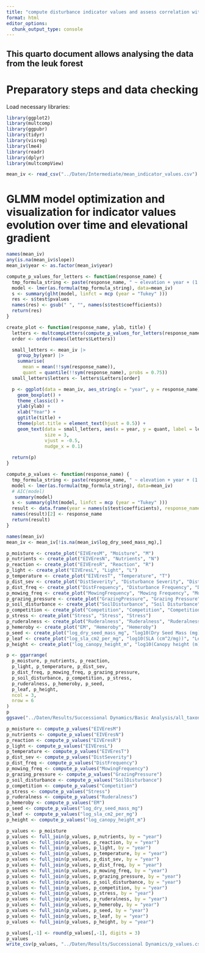 ```yaml
---
title: "compute disturbance indicator values and assess correlation with existing systems"
format: html
editor_options: 
  chunk_output_type: console
---
```


## This quarto document allows analysing the data from the leuk forest

# Preparatory steps and data checking

Load necessary libraries:
```r
library(ggplot2)
library(multcomp)
library(ggpubr)
library(tidyr)
library(visreg)
library(lme4)
library(readr)
library(dplyr)
library(multcompView)
```

```r
mean_iv <- read_csv("../Daten/Intermediate/mean_indicator_values.csv")
```


# GLMM model optimization and visualization for indicator values evolution over time and elevational gradient


```r
names(mean_iv)
any(is.na(mean_iv$slope))
mean_iv$year <- as.factor(mean_iv$year)

compute_p_values_for_letters <- function(response_name) {
  tmp_formula_string <- paste(response_name, " ~ elevation + year + (1|global_id)", sep = "")
  model <- lmer(as.formula(tmp_formula_string), data=mean_iv)
  s <- summary(glht(model, linfct = mcp (year = "Tukey" )))
  res <- s$test$pvalues
  names(res) <- gsub(" ", "", names(s$test$coefficients))
  return(res)
}

create_plot <- function(response_name, ylab, title) {
  letters <- multcompLetters(compute_p_values_for_letters(response_name))
  order <- order(names(letters$Letters))

  small_letters <- mean_iv |> 
    group_by(year) |>
    summarise(
      mean = mean(!!sym(response_name)), 
      quant = quantile(!!sym(response_name), probs = 0.75)) 
  small_letters$letters <- letters$Letters[order]

  p <- ggplot(data = mean_iv, aes_string(x = "year", y = response_name)) +
    geom_boxplot() +
    theme_classic() +
    ylab(ylab) +
    xlab("Year") +
    ggtitle(title) +
    theme(plot.title = element_text(hjust = 0.5)) +
    geom_text(data = small_letters, aes(x = year, y = quant, label = letters),
              size = 3, 
              vjust = -0.5,
              nudge_x = 0.1)
  
  return(p)
}

compute_p_values <- function(response_name) {
  tmp_formula_string <- paste(response_name, " ~ elevation + year + (1|global_id)", sep = "")
  model <- lmer(as.formula(tmp_formula_string), data=mean_iv)
  # AIC(model)
   summary(model)
  s <- summary(glht(model, linfct = mcp (year = "Tukey" )))
  result <- data.frame(year = names(s$test$coefficients), response_name = s$test$pvalues)
  names(result)[2] <- response_name
  return(result)
}

names(mean_iv)
mean_iv <- mean_iv[!is.na(mean_iv$log_dry_seed_mass_mg),]

p_moisture <- create_plot("EIVEresM", "Moisture", "M")
p_nutrients <- create_plot("EIVEresN", "Nutrients", "N")
p_reaction <- create_plot("EIVEresR", "Reaction", "R")
p_light <- create_plot("EIVEresL", "Light", "L")
p_temperature <- create_plot("EIVEresT", "Temperature", "T")
p_dist_sev <- create_plot("DistSeverity", "Disturbance Severity", "Disturbance Severity")
p_dist_freq <- create_plot("DistFrequency", "Disturbance Frequency", "Disturbance Frequency")
p_mowing_freq <- create_plot("MowingFrequency", "Mowing Frequency", "Mowing Frequency")
p_grazing_pressure <- create_plot("GrazingPressure", "Grazing Pressure", "Grazing Pressure")
p_soil_disturbance <- create_plot("SoilDisturbance", "Soil Disturbance", "Soil Distrubance")
p_competition <- create_plot("Competition", "Competition", "Competition")
p_stress <- create_plot("Stress", "Stress", "Stress")
p_ruderalness <- create_plot("Ruderalness", "Ruderalness", "Ruderalness")
p_hemeroby <- create_plot("EM", "Hemeroby", "Hemeroby")
p_seed <- create_plot("log_dry_seed_mass_mg", "log10(Dry Seed Mass (mg))", "Seed Mass")
p_leaf <- create_plot("log_sla_cm2_per_mg", "log10(SLA (cm^2/mg))", "Leaf Area")
p_height <- create_plot("log_canopy_height_m", "log10(Canopy height (m))", "Canopy Height")

p <- ggarrange(
  p_moisture, p_nutrients, p_reaction, 
  p_light, p_temperature, p_dist_sev, 
  p_dist_freq, p_mowing_freq, p_grazing_pressure, 
  p_soil_disturbance, p_competition, p_stress, 
  p_ruderalness, p_hemeroby, p_seed, 
  p_leaf, p_height, 
  ncol = 3,
  nrow = 6
)
p
ggsave("../Daten/Results/Successional Dynamics/Basic Analysis/all_taxon_traits_plot.png", p, width = 3000, height = 4200, units = "px")

p_moisture <- compute_p_values("EIVEresM")
p_nutrients <- compute_p_values("EIVEresN")
p_reaction <- compute_p_values("EIVEresR")
p_light <- compute_p_values("EIVEresL")
p_temperature <- compute_p_values("EIVEresT")
p_dist_sev <- compute_p_values("DistSeverity")
p_dist_freq <- compute_p_values("DistFrequency")
p_mowing_freq <- compute_p_values("MowingFrequency")
p_grazing_pressure <- compute_p_values("GrazingPressure")
p_soil_disturbance <- compute_p_values("SoilDisturbance")
p_competition <- compute_p_values("Competition")
p_stress <- compute_p_values("Stress")
p_ruderalness <- compute_p_values("Ruderalness")
p_hemeroby <- compute_p_values("EM")
p_seed <- compute_p_values("log_dry_seed_mass_mg")
p_leaf <- compute_p_values("log_sla_cm2_per_mg")
p_height <- compute_p_values("log_canopy_height_m")

p_values <- p_moisture
p_values <- full_join(p_values, p_nutrients, by = "year")
p_values <- full_join(p_values, p_reaction, by = "year")
p_values <- full_join(p_values, p_light, by = "year")
p_values <- full_join(p_values, p_temperature, by = "year")
p_values <- full_join(p_values, p_dist_sev, by = "year")
p_values <- full_join(p_values, p_dist_freq, by = "year")
p_values <- full_join(p_values, p_mowing_freq, by = "year")
p_values <- full_join(p_values, p_grazing_pressure, by = "year")
p_values <- full_join(p_values, p_soil_disturbance, by = "year")
p_values <- full_join(p_values, p_competition, by = "year")
p_values <- full_join(p_values, p_stress, by = "year")
p_values <- full_join(p_values, p_ruderalness, by = "year")
p_values <- full_join(p_values, p_hemeroby, by = "year")
p_values <- full_join(p_values, p_seed, by = "year")
p_values <- full_join(p_values, p_leaf, by = "year")
p_values <- full_join(p_values, p_height, by = "year")

p_values[,-1] <- round(p_values[,-1], digits = 3)
p_values
write_csv(p_values, "../Daten/Results/Successional Dynamics/p_values.csv")
```







